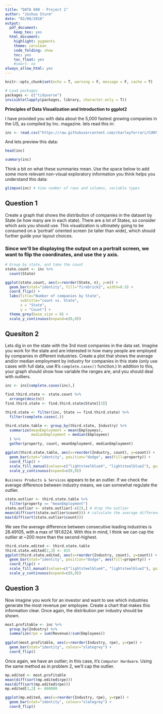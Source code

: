 ```yaml
---
title: "DATA 608 - Project 1"
author: "Joshua Sturm"
date: "02/08/2018"
output:
  pdf_document:
    keep_tex: yes
  html_document:
    highlight: pygments
    theme: cerulean
    code_folding: show
    toc: yes
    toc_float: yes
    #smart: no
always_allow_html: yes
---
```


```r
knitr::opts_chunk$set(echo = T, warning = F, message = F, cache = T)
```

```r
# Load packages
packages <- c("tidyverse")
invisible(lapply(packages, library, character.only = T))
```

**Principles of Data Visualization and Introduction to ggplot2**

I have provided you with data about the 5,000 fastest growing companies in the US, as compiled by Inc. magazine. lets read this in:

```r

inc <- read.csv("https://raw.githubusercontent.com/charleyferrari/CUNY_DATA_608/master/module1/Data/inc5000_data.csv", header= TRUE)

```

And lets preview this data:

```r

head(inc)

```
```r

summary(inc)

```

Think a bit on what these summaries mean. Use the space below to add some more relevant non-visual exploratory information you think helps you understand this data:

```r

glimpse(inc) # View number of rows and columns, variable types

```

## Question 1

Create a graph that shows the distribution of companies in the dataset by State (ie how many are in each state). There are a lot of States, so consider which axis you should use. This visualization is ultimately going to be consumed on a 'portrait' oriented screen (ie taller than wide), which should further guide your layout choices.

### Since we'll be displaying the output on a portrait screen, we want to flip the coordinates, and use the y axis.

```r

# Group by state, and take the count
state.count <- inc %>%
  count(State)

ggplot(state.count, aes(x=reorder(State, n), y=n)) + 
  geom_bar(stat="identity", fill="firebrick2", width=0.5) + 
  coord_flip() +
  labs(title="Number of companies by State", 
       subtitle="count vs. State",
       x = "State",
       y = "Count") + 
  theme_grey(base_size = 8) +
  scale_y_continuous(expand=c(0,0))

```

## Quesiton 2

Lets dig in on the state with the 3rd most companies in the data set. Imagine you work for the state and are interested in how many people are employed by companies in different industries. Create a plot that shows the average and/or median employment by industry for companies in this state (only use cases with full data, use R's `complete.cases()` function.) In addition to this, your graph should show how variable the ranges are, and you should deal with outliers.

```r
inc <- inc[complete.cases(inc),]

find.third.state <- state.count %>%
  arrange(desc(n))
find.third.state <- find.third.state$State[[3]]

third.state <- filter(inc, State == find.third.state) %>%
  filter(complete.cases(.))

third.state.table <- group_by(third.state, Industry) %>%
  summarize(meanEmployment = mean(Employees),
            medianEmployment = median(Employees)
  ) %>%
  gather(property, count, meanEmployment, medianEmployment)

```

```r
ggplot(third.state.table, aes(x=reorder(Industry, count), y=count)) +
  geom_bar(stat="identity", position="dodge", aes(fill=property)) +
  coord_flip() +
  scale_fill_manual(values=c("lightsteelblue4", "lightsteelblue2"), guide=guide_legend(reverse=T)) +
  scale_y_continuous(expand=c(0,0))
```

`Business Products & Services` appears to be an outlier. If we check the average difference between industry means, we can somewhat regulate the outlier.

```r
state.outlier <- third.state.table %>%
  filter(property == "meanEmployment")
state.outlier <- state.outlier[-c(2),] # drop the outlier
mean(diff(sort(state.outlier$count))) # calculate the average difference 
max(diff(sort(state.outlier$count)))
```

We see the average difference between consecutive leading industries is 26.49105, with a max of 191.6224.
With this in mind, I think we can cap the outlier at ~200 more than the second-highest.

```r
third.state.edited <- third.state.table
third.state.edited[2,3] <- 815
ggplot(third.state.edited, aes(x=reorder(Industry, count), y=count)) +
  geom_bar(stat="identity", position="dodge", aes(fill=property)) +
  coord_flip() +
  scale_fill_manual(values=c("lightsteelblue4", "lightsteelblue2"), guide=guide_legend(reverse=T)) +
  scale_y_continuous(expand=c(0,0))
```

## Question 3

Now imagine you work for an investor and want to see which industries generate the most revenue per employee. Create a chart that makes this information clear. Once again, the distribution per industry should be shown.

```r

most.profitable <- inc %>%
  group_by(Industry) %>%
  summarize(rpe = sum(Revenue)/sum(Employees))
  
ggplot(most.profitable, aes(x=reorder(Industry, rpe), y=rpe)) +
  geom_bar(stat="identity", colour="slategrey") +
  coord_flip()
```

Once again, we have an outlier; in this case, it's `Computer Hardware`. Using the same method as in problem 2, we'll cap the outlier.

```r
mp.edited <- most.profitable
mean(diff(sort(mp.edited$rpe)))
max(diff(sort(mp.edited$rpe)))
mp.edited[3,2] <- 600000

ggplot(mp.edited, aes(x=reorder(Industry, rpe), y=rpe)) +
  geom_bar(stat="identity", colour="slategrey") +
  coord_flip()
```


